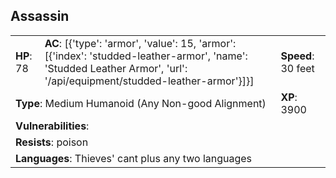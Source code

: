 ## Assassin {#monster-assassin}

```{=html}
<table class="table table-striped">
    <tbody>
        <tr>                    
            <td><b>HP</b>: 78</td>
            <td><b>AC</b>: [{'type': 'armor', 'value': 15, 'armor': [{'index': 'studded-leather-armor', 'name': 'Studded Leather Armor', 'url': '/api/equipment/studded-leather-armor'}]}]</td>
            <td><b>Speed</b>: 30 feet</td>
        </tr>
        <tr>
            <td colspan="2"><b>Type</b>: Medium Humanoid (Any Non-good Alignment)</td>
            <td><b>XP</b>: 3900</td>
        </tr>
        <tr>
            <td colspan="3"><b>Vulnerabilities</b>: </td>
        </tr>
        <tr>
            <td colspan="3"><b>Resists</b>: poison</td>
        </tr>
        <tr>
            <td colspan="3"><b>Languages</b>: Thieves' cant plus any two languages</td>
        </tr>
    </tbody>
</table>
```